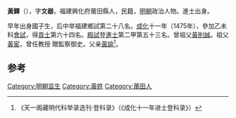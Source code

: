 '''黃鐸'''（{{bd|1439年||？}}），字'''文器'''，福建興化府莆田縣人，民籍，[[明朝|明朝]]政治人物。進士出身。

早年出身國子生，后中举福建鄉試第二十八名。[[成化|成化]]十一年（1475年），參加乙未科[[會試|會試]]，得[[貢士|貢士]]第六十四名。[[殿試|殿試]]登[[進士|進士]]第二甲第五十三名。曾祖父[[黃則誠|黃則誠]]。祖父[[黃宦|黃宦]]，曾任教授 贈監察御史。父亲[[黃諭|黃諭]]<ref>《天一阁藏明代科举录选刊·登科录》（《成化十一年进士登科录》）</ref>。

==参考==
{{reflist}}
{{明朝人物小作品}}
{{成化十一年乙未科殿試金榜}}
[[Category:明朝监生|Category:明朝监生]]
[[Category:黃姓|Category:黃姓]]
[[Category:莆田人|Category:莆田人]]
